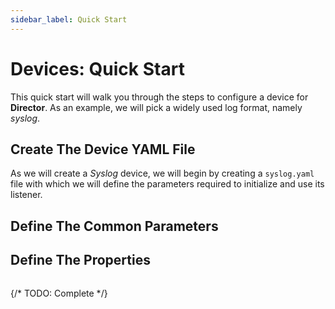 ```yaml
---
sidebar_label: Quick Start
---
```


# Devices: Quick Start

This quick start will walk you through the steps to configure a device for **Director**. As an example, we will pick a widely used log format, namely _syslog_.

## Create The Device YAML File

As we will create a _Syslog_ device, we will begin by creating a `syslog.yaml` file with which we will define the parameters required to initialize and use its listener.

## Define The Common Parameters

## Define The Properties

```yaml
```

{/* TODO: Complete */}